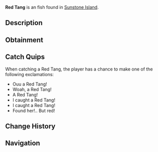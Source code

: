 {{FishInfobox
|image          = Red Tang.png
|rarity         = Uncommon
|sea            = First Sea
|location       = [[Sunstone Island]]
|sublocation    = 
|sources        = Fishing Rod
|radar_location = 
|xp             = 90
|weather        = 
|time           = 
|season         = Spring, Summer
|bait           = Flakes
|base_weight    = 1.5
|base_value     = 100
|weight_range   = 1.2
|base_chance    = 55
|base_resil     = 65
}}
'''Red Tang''' is an {{Rarity|Uncommon}} fish found in [[Sunstone Island]].

== Description ==
{{Description|The Red Tang is a relatively common catch within Sunstone Island. Very similar to other Tangs such as the Blue Tang, just red!|Bestiary Entry}}

== Obtainment ==
{{Description|Found in Sunstone Island.|Bestiary Hint}}
{{Fish Availability|
Sunstone Island
|top_rods      = 
Ethereal Prism Rod\127068.33\200028.87;
Champions Rod\123714.43\88209.39;
Summit Rod\123445.45\88186.65;
Fast Rod\122565.2\118739.21;
Celestial Rod\122528.12\91100.19;
Training Rod\114708.89\132971.47;
Flimsy Rod\99698.44\84131.26;
Leviathan's Fang Rod\120069.91\134517.73;
Kraken Rod\100149.41\122768.67;
No-Life Rod\121597.57\121597.57;
Fortune Rod\67801.51\99434.5;
Depthseeker Rod\122320.23\94035.32;
Avalanche Rod\120761.45\84288.37;
Seraphic Rod\120497.52\120497.52;
Verdant Shear Rod\120140.88\102701.49;
Trident Rod\115305.15\85918.8;
Free Spirit Rod\112401.48\85667.47;
Blazebringer Rod\111166.08\96878.83;
Challenger's Rod\110358.55\110358.55;
Zeus Rod\110344.66\102642.67;
Rod Of The Forgotten Fang\110008.66\110008.66;
Volcanic Rod\107727.37\77896.71;
Rod Of The Depths\99897.33\99897.33;
Rod Of The Exalted One\94457.08\98295.79;
Steady Rod\60191.03\44635.63
|recommended   = Ethereal Prism Rod
}}

== Catch Quips ==
When catching a Red Tang, the player has a chance to make one of the following exclamations:
* Ouu a Red Tang!
* Woah, a Red Tang!
* A Red Tang!
* I caught a Red Tang!
* I caught a Red Tang!
* Found her!.. But red!

== Change History ==
{{Change History|{{subst:Current Version}}}}

== Navigation ==
{{Fish Navbox|Sunstone Island}}